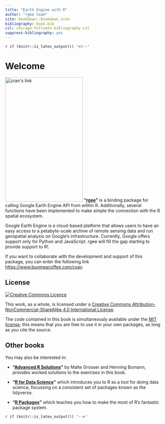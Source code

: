 ```yaml
---
title: "Earth Engine with R"
author: "rgee team"
site: bookdown::bookdown_site
bibliography: book.bib
csl: chicago-fullnote-bibliography.csl
suppress-bibliography: yes
---
```


`r if (knitr::is_latex_output()) '<!--'` 

# Welcome {-}

<a href="https://cran.r-project.org/web/packages/rgee/index.html"><img src="cover_rgeebook.png" width="250" height="400" class="cover" alt="cran's link" /></a>  __"[rgee](https://cran.r-project.org/web/packages/rgee/index.html)"__ is a binding package for calling Google Earth Engine API from within R. Additionally, several functions have been implemented to make simple the connection with the R spatial ecosystem.

Google Earth Engine is a cloud-based platform that allows users to have an easy access to a petabyte-scale archive of remote sensing data and run geospatial analysis on Google's infrastructure. Currently, Google offers support only for Python and JavaScript. rgee will fill the gap starting to provide support to R!. 

If you want to collaborate with the development and support of this package, you can enter the following link <https://www.buymeacoffee.com/csay>.

## License {-}

<a rel="license" href="http://creativecommons.org/licenses/by-nc-sa/4.0/"><img alt="Creative Commons Licence" style="border-width:0" src="https://i.creativecommons.org/l/by-nc-sa/4.0/88x31.png" /></a>

This work, as a whole, is licensed under a <a rel="license" href="http://creativecommons.org/licenses/by-nc-sa/4.0/">Creative Commons Attribution-NonCommercial-ShareAlike 4.0 International License</a>.

The code contained in this book is simultaneously available under the [MIT license](https://opensource.org/licenses/MIT); this means that you are free to use it in your own packages, as long as you cite the source.

## Other books {-}

You may also be interested in:

* __"[Advanced R Solutions](http://advanced-r-solutions.rbind.io)"__ by
  Malte Grosser and Henning Bumann, provides worked solutions to the exercises
  in this book.

* __"[R for Data Science](http://r4ds.had.co.nz/)"__ which introduces you to R 
  as a tool for doing data science, focussing on a consistent
  set of packages known as the tidyverse.

* __"[R Packages](http://r-pkgs.had.co.nz/)"__ which teaches you 
  how to make the most of R's fantastic package system.

`r if (knitr::is_latex_output()) '-->'`
